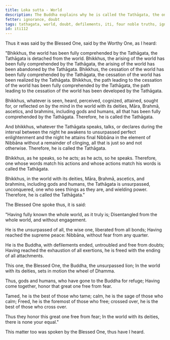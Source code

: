 ```yaml
---
title: Loka sutta - World
description: The Buddha explains why he is called the Tathāgata, the one who has fully comprehended the world, its arising, cessation, and the path leading to its cessation.
fetter: ignorance, doubt
tags: tathagata, world, doubt, defilements, iti, four noble truths, ignorance, doubt
id: iti112
---
```


Thus it was said by the Blessed One, said by the Worthy One, as I heard:

"Bhikkhus, the world has been fully comprehended by the Tathāgata, the Tathāgata is detached from the world. Bhikkhus, the arising of the world has been fully comprehended by the Tathāgata, the arising of the world has been abandoned by the Tathāgata. Bhikkhus, the cessation of the world has been fully comprehended by the Tathāgata, the cessation of the world has been realized by the Tathāgata. Bhikkhus, the path leading to the cessation of the world has been fully comprehended by the Tathāgata, the path leading to the cessation of the world has been developed by the Tathāgata.

Bhikkhus, whatever is seen, heard, perceived, cognized, attained, sought for, or reflected on by the mind in the world with its deities, Māra, Brahmā, ascetics, and brahmins, including gods and humans, all that has been fully comprehended by the Tathāgata. Therefore, he is called the Tathāgata.

And bhikkhus, whatever the Tathāgata speaks, talks, or declares during the interval between the night he awakens to unsurpassed perfect enlightenment and the night he attains final Nibbāna in the element of Nibbāna without a remainder of clinging, all that is just so and not otherwise. Therefore, he is called the Tathāgata.

Bhikkhus, as he speaks, so he acts; as he acts, so he speaks. Therefore, one whose words match his actions and whose actions match his words is called the Tathāgata.

Bhikkhus, in the world with its deities, Māra, Brahmā, ascetics, and brahmins, including gods and humans, the Tathāgata is unsurpassed, unconquered, one who sees things as they are, and wielding power. Therefore, he is called the Tathāgata."

The Blessed One spoke thus, it is said:

"Having fully known the whole world,
as it truly is;
Disentangled from the whole world,
and without engagement.

He is the unsurpassed of all, the wise one,
liberated from all bonds;
Having reached the supreme peace:
Nibbāna, without fear from any quarter.

He is the Buddha, with defilements ended,
untroubled and free from doubts;
Having reached the exhaustion of all exertions,
he is freed with the ending of all attachments.

This one, the Blessed One, the Buddha,
the unsurpassed lion;
In the world with its deities,
sets in motion the wheel of Dhamma.

Thus, gods and humans,
who have gone to the Buddha for refuge;
Having come together,
honor that great one free from fear.

Tamed, he is the best of those who tame;
calm, he is the sage of those who calm;
Freed, he is the foremost of those who free;
crossed over, he is the best of those who cross over.

Thus they honor this great one
free from fear;
In the world with its deities,
there is none your equal."

This matter too was spoken by the Blessed One, thus have I heard.